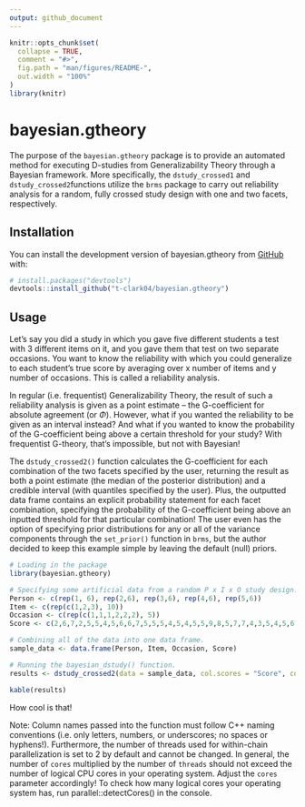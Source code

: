 ```yaml
---
output: github_document
---
```


<!-- README.md is generated from README.Rmd. Please edit that file -->

```r
knitr::opts_chunk$set(
  collapse = TRUE,
  comment = "#>",
  fig.path = "man/figures/README-",
  out.width = "100%"
)
library(knitr)
```

# bayesian.gtheory

<!-- badges: start -->

<!-- badges: end -->

The purpose of the `bayesian.gtheory` package is to provide an automated method for executing D-studies from Generalizability Theory through a Bayesian framework. More specifically, the `dstudy_crossed1` and ``dstudy_crossed2``functions utilize the `brms` package to carry out reliability analysis for a random, fully crossed study design with one and two facets, respectively.

## Installation

You can install the development version of bayesian.gtheory from [GitHub](https://github.com/) with:

``` r
# install.packages("devtools")
devtools::install_github("t-clark04/bayesian.gtheory")
```

## Usage

Let's say you did a study in which you gave five different students a test with 3 different items on it, and you gave them that test on two separate occasions. You want to know the reliability with which you could generalize to each student's true score by averaging over x number of items and y number of occasions. This is called a reliability analysis. 

In regular (i.e. frequentist) Generalizability Theory, the result of such a reliability analysis is given as a point estimate -- the G-coefficient for absolute agreement (or $\Phi$). However, what if you wanted the reliability to be given as an interval instead? And what if you wanted to know the probability of the G-coefficient being above a certain threshold for your study? With frequentist G-theory, that's impossible, but not with Bayesian! 

The `dstudy_crossed2()` function calculates the G-coefficient for each combination of the two facets specified by the user, returning the result as both a point estimate (the median of the posterior distribution) and a credible interval (with quantiles specified by the user). Plus, the outputted data frame contains an explicit probability statement for each facet combination, specifying the probability of the G-coefficient being above an inputted threshold for that particular combination! The user even has the option of specifying prior distributions for any or all of the variance components through the ``set_prior()`` function in ``brms``, but the author decided to keep this example simple by leaving the default (null) priors.

```r
# Loading in the package
library(bayesian.gtheory)

# Specifying some artificial data from a random P x I x O study design.
Person <- c(rep(1, 6), rep(2,6), rep(3,6), rep(4,6), rep(5,6))
Item <- c(rep(c(1,2,3), 10))
Occasion <- c(rep(c(1,1,1,2,2,2), 5))
Score <- c(2,6,7,2,5,5,4,5,6,6,7,5,5,5,4,5,4,5,5,9,8,5,7,7,4,3,5,4,5,6)

# Combining all of the data into one data frame.
sample_data <- data.frame(Person, Item, Occasion, Score)

# Running the bayesian_dstudy() function.
results <- dstudy_crossed2(data = sample_data, col.scores = "Score", col.subjects = "Person", col.facet1 = "Item", col.facet2 = "Occasion", seq1 = seq(1,5,1), seq2 = seq(1,3,1), threshold = 0.5, warmup = 1000, iter = 4000, chains = 4, cores = 4)
```

```r
kable(results)
```

How cool is that!

Note: Column names passed into the function must follow C++ naming conventions 
(i.e. only letters, numbers, or underscores; no spaces or hyphens!). Furthermore, 
the number of threads used for within-chain parallelization is set to 2 by 
default and cannot be changed. In general, the number of `cores` multiplied by 
the number of `threads` should not exceed the number of logical CPU cores in 
your operating system. Adjust the `cores` parameter accordingly! To check how 
many logical cores your operating system has, run parallel::detectCores()
in the console.
